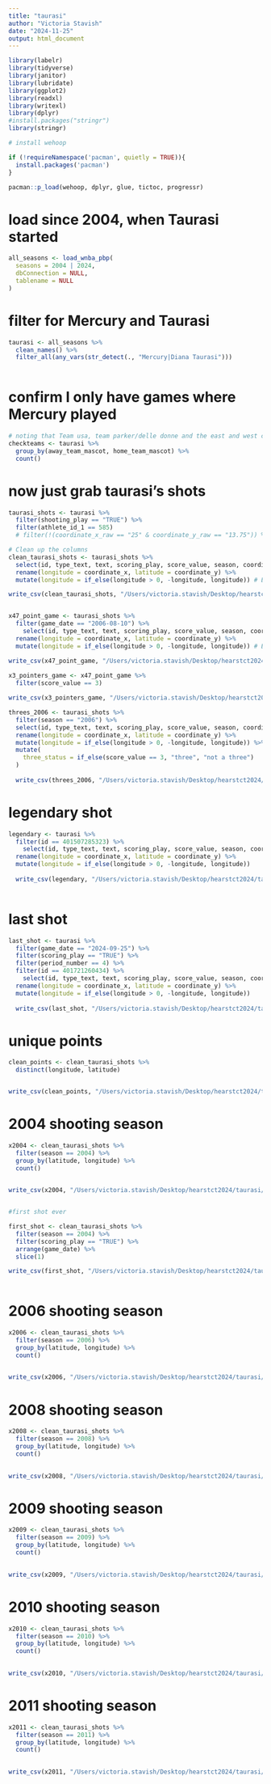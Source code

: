 ```yaml
---
title: "taurasi"
author: "Victoria Stavish"
date: "2024-11-25"
output: html_document
---
```


```r
library(labelr) 
library(tidyverse)
library(janitor)
library(lubridate)
library(ggplot2)
library(readxl)
library(writexl)
library(dplyr)
#install.packages("stringr")
library(stringr)

# install wehoop

if (!requireNamespace('pacman', quietly = TRUE)){
  install.packages('pacman')
}

pacman::p_load(wehoop, dplyr, glue, tictoc, progressr)

```

# load since 2004, when Taurasi started

```r

all_seasons <- load_wnba_pbp(
  seasons = 2004 | 2024,
  dbConnection = NULL,
  tablename = NULL
)

```

# filter for Mercury and Taurasi

```r

taurasi <- all_seasons %>%
  clean_names() %>%
  filter_all(any_vars(str_detect(., "Mercury|Diana Taurasi")))
  
```

# confirm I only have games where Mercury played

```r
# noting that Team usa, team parker/delle donne and the east and west conference -- Do we really want EVERY shot? probably. But just noting
checkteams <- taurasi %>%
  group_by(away_team_mascot, home_team_mascot) %>%
  count()

```

# now just grab taurasi's shots

```r

taurasi_shots <- taurasi %>%
  filter(shooting_play == "TRUE") %>%
  filter(athlete_id_1 == 585)
  # filter(!(coordinate_x_raw == "25" & coordinate_y_raw == "13.75")) %>%

# Clean up the columns
clean_taurasi_shots <- taurasi_shots %>%
  select(id, type_text, text, scoring_play, score_value, season, coordinate_x, coordinate_y, game_date) %>%
  rename(longitude = coordinate_x, latitude = coordinate_y) %>%
  mutate(longitude = if_else(longitude > 0, -longitude, longitude)) # Ensure longitude is negative

write_csv(clean_taurasi_shots, "/Users/victoria.stavish/Desktop/hearstct2024/taurasi/clean_taurasi_shots.csv")


x47_point_game <- taurasi_shots %>%
  filter(game_date == "2006-08-10") %>%
    select(id, type_text, text, scoring_play, score_value, season, coordinate_x, coordinate_y, game_date) %>%
  rename(longitude = coordinate_x, latitude = coordinate_y) %>%
  mutate(longitude = if_else(longitude > 0, -longitude, longitude)) # Ensure longitude is negative

write_csv(x47_point_game, "/Users/victoria.stavish/Desktop/hearstct2024/taurasi/x47_point_game.csv")
  
x3_pointers_game <- x47_point_game %>%
  filter(score_value == 3)

write_csv(x3_pointers_game, "/Users/victoria.stavish/Desktop/hearstct2024/taurasi/x3_pointers_game.csv")

threes_2006 <- taurasi_shots %>%
  filter(season == "2006") %>%
  select(id, type_text, text, scoring_play, score_value, season, coordinate_x, coordinate_y, game_date) %>%
  rename(longitude = coordinate_x, latitude = coordinate_y) %>%
  mutate(longitude = if_else(longitude > 0, -longitude, longitude)) %>% # Ensure longitude is negative
  mutate(
    three_status = if_else(score_value == 3, "three", "not a three")
  )
  
  write_csv(threes_2006, "/Users/victoria.stavish/Desktop/hearstct2024/taurasi/threes_2006.csv")

```

# legendary shot

```r

legendary <- taurasi %>%
  filter(id == 401507285323) %>%
    select(id, type_text, text, scoring_play, score_value, season, coordinate_x, coordinate_y, game_date) %>%
  rename(longitude = coordinate_x, latitude = coordinate_y) %>%
  mutate(longitude = if_else(longitude > 0, -longitude, longitude))
  
  write_csv(legendary, "/Users/victoria.stavish/Desktop/hearstct2024/taurasi/legendary.csv")
	


```

# last shot

```r

last_shot <- taurasi %>%
  filter(game_date == "2024-09-25") %>%
  filter(scoring_play == "TRUE") %>%
  filter(period_number == 4) %>%
  filter(id == 401721260434) %>%
    select(id, type_text, text, scoring_play, score_value, season, coordinate_x, coordinate_y, game_date) %>%
  rename(longitude = coordinate_x, latitude = coordinate_y) %>%
  mutate(longitude = if_else(longitude > 0, -longitude, longitude))
  
  write_csv(last_shot, "/Users/victoria.stavish/Desktop/hearstct2024/taurasi/last_shot.csv")

```

# unique points

```r

clean_points <- clean_taurasi_shots %>%
  distinct(longitude, latitude)


write_csv(clean_points, "/Users/victoria.stavish/Desktop/hearstct2024/taurasi/clean_points.csv")
```

# 2004 shooting season

```r

x2004 <- clean_taurasi_shots %>%
  filter(season == 2004) %>%
  group_by(latitude, longitude) %>%
  count()
  

write_csv(x2004, "/Users/victoria.stavish/Desktop/hearstct2024/taurasi/x2004.csv")


#first shot ever

first_shot <- clean_taurasi_shots %>%
  filter(season == 2004) %>%
  filter(scoring_play == "TRUE") %>%
  arrange(game_date) %>%
  slice(1)

write_csv(first_shot, "/Users/victoria.stavish/Desktop/hearstct2024/taurasi/first_shot.csv")
  


```

# 2006 shooting season

```r

x2006 <- clean_taurasi_shots %>%
  filter(season == 2006) %>%
  group_by(latitude, longitude) %>%
  count()
  

write_csv(x2006, "/Users/victoria.stavish/Desktop/hearstct2024/taurasi/x2006.csv")


```


# 2008 shooting season

```r

x2008 <- clean_taurasi_shots %>%
  filter(season == 2008) %>%
  group_by(latitude, longitude) %>%
  count()
  

write_csv(x2008, "/Users/victoria.stavish/Desktop/hearstct2024/taurasi/x2008.csv")


```
# 2009 shooting season

```r

x2009 <- clean_taurasi_shots %>%
  filter(season == 2009) %>%
  group_by(latitude, longitude) %>%
  count()
  

write_csv(x2009, "/Users/victoria.stavish/Desktop/hearstct2024/taurasi/x2009.csv")


```

# 2010 shooting season

```r

x2010 <- clean_taurasi_shots %>%
  filter(season == 2010) %>%
  group_by(latitude, longitude) %>%
  count()
  

write_csv(x2010, "/Users/victoria.stavish/Desktop/hearstct2024/taurasi/x2010.csv")


```

# 2011 shooting season

```r

x2011 <- clean_taurasi_shots %>%
  filter(season == 2011) %>%
  group_by(latitude, longitude) %>%
  count()
  

write_csv(x2011, "/Users/victoria.stavish/Desktop/hearstct2024/taurasi/x2011.csv")


```





